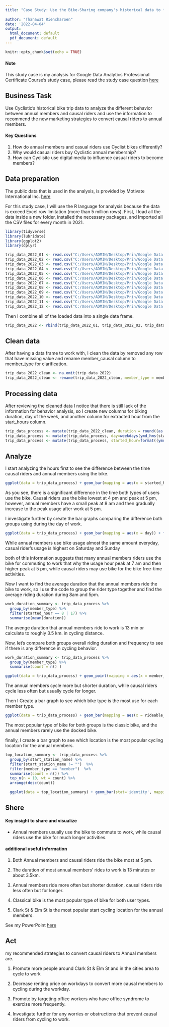---
title: "Case Study: Use the Bike-Sharing company's historical data to find customer's insight"
      
author: "Thanawat Riencharoen"
date: '2022-04-04'
output:
  html_document: default
  pdf_document: default
---

```{r setup, include=FALSE}
knitr::opts_chunk$set(echo = TRUE)
```
#### Note
This study case is my analysis for Google Data Analytics Professional Certificate Course's study case, please read the study case question [here](C:/Users/ADMIN/Desktop/Prin/Google Data Analysis/Lesson 8 Capstone Complete a Case Study/cyclistic_study_case.pdf)


## Business Task
Use Cyclistic's historical bike trip data to analyze the different behavior between annual members and causal riders and use the information to recommend the new marketing strategies to convert causal riders to annual members.
 
#### Key Questions
1. How do annual members and casual riders use Cyclist bikes differently?
2. Why would casual riders buy Cyclistic annual membership?
3. How can Cyclisitc use digital media to influence casual riders to become members?

## Data preparation
The public data that is used in the analysis, is provided by Motivate International Inc. [here](https://www.kaggle.com/datasets/arashnic/fitbit)

For this study case, I will use the R language for analysis because the data is exceed Excel row limitation (more than 5 million rows).
First, I load all the data inside a new folder, installed the necessary packages, and Imported all the CSV files for every month in 2021.

```{r install, echo=TRUE, results = 'hide'}
library(tidyverse)
library(lubridate)
library(ggplot2)
library(dplyr)

trip_data_2022_01 <- read.csv("C:/Users/ADMIN/Desktop/Prin/Google Data Analysis/Lesson 8 Capstone Complete a Case Study/Study Case How Does a Bike-Share Navigate Speedy data/202101-divvy-tripdata.csv")
trip_data_2022_02 <- read.csv("C:/Users/ADMIN/Desktop/Prin/Google Data Analysis/Lesson 8 Capstone Complete a Case Study/Study Case How Does a Bike-Share Navigate Speedy data/202102-divvy-tripdata.csv")
trip_data_2022_03 <- read.csv("C:/Users/ADMIN/Desktop/Prin/Google Data Analysis/Lesson 8 Capstone Complete a Case Study/Study Case How Does a Bike-Share Navigate Speedy data/202103-divvy-tripdata.csv")
trip_data_2022_04 <- read.csv("C:/Users/ADMIN/Desktop/Prin/Google Data Analysis/Lesson 8 Capstone Complete a Case Study/Study Case How Does a Bike-Share Navigate Speedy data/202104-divvy-tripdata.csv")
trip_data_2022_05 <- read.csv("C:/Users/ADMIN/Desktop/Prin/Google Data Analysis/Lesson 8 Capstone Complete a Case Study/Study Case How Does a Bike-Share Navigate Speedy data/202105-divvy-tripdata.csv")
trip_data_2022_06 <- read.csv("C:/Users/ADMIN/Desktop/Prin/Google Data Analysis/Lesson 8 Capstone Complete a Case Study/Study Case How Does a Bike-Share Navigate Speedy data/202106-divvy-tripdata.csv")
trip_data_2022_07 <- read.csv("C:/Users/ADMIN/Desktop/Prin/Google Data Analysis/Lesson 8 Capstone Complete a Case Study/Study Case How Does a Bike-Share Navigate Speedy data/202107-divvy-tripdata.csv")
trip_data_2022_08 <- read.csv("C:/Users/ADMIN/Desktop/Prin/Google Data Analysis/Lesson 8 Capstone Complete a Case Study/Study Case How Does a Bike-Share Navigate Speedy data/202108-divvy-tripdata.csv")
trip_data_2022_09 <- read.csv("C:/Users/ADMIN/Desktop/Prin/Google Data Analysis/Lesson 8 Capstone Complete a Case Study/Study Case How Does a Bike-Share Navigate Speedy data/202109-divvy-tripdata.csv")
trip_data_2022_10 <- read.csv("C:/Users/ADMIN/Desktop/Prin/Google Data Analysis/Lesson 8 Capstone Complete a Case Study/Study Case How Does a Bike-Share Navigate Speedy data/202110-divvy-tripdata.csv")
trip_data_2022_11 <- read.csv("C:/Users/ADMIN/Desktop/Prin/Google Data Analysis/Lesson 8 Capstone Complete a Case Study/Study Case How Does a Bike-Share Navigate Speedy data/202111-divvy-tripdata.csv")
trip_data_2022_12 <- read.csv("C:/Users/ADMIN/Desktop/Prin/Google Data Analysis/Lesson 8 Capstone Complete a Case Study/Study Case How Does a Bike-Share Navigate Speedy data/202112-divvy-tripdata.csv")
```

Then I combine all of the loaded data into a single data frame.

```{r, echo=TRUE, results = 'hide'}

trip_data_2022 <- rbind(trip_data_2022_01, trip_data_2022_02, trip_data_2022_03, trip_data_2022_04, trip_data_2022_05, trip_data_2022_06, trip_data_2022_07, trip_data_2022_08, trip_data_2022_09, trip_data_2022_10, trip_data_2022_11, trip_data_2022_12)
```


## Clean data
After having a data frame to work with, I clean the data by removed any row that have missing value and rename member_causal column to member_type for clarification.
```{r, echo=TRUE, results = 'hide'}
trip_data_2022_clean <- na.omit(trip_data_2022)
trip_data_2022_clean <- rename(trip_data_2022_clean, member_type = member_casual)
```


## Processing data
After reviewing the cleaned data I notice that there is still lack of the information for behavior analysis, so I create new columns for biking duration, day of the week, and another column for extracted hour from the start_hours column.
```{r, echo=TRUE, results = 'hide'}
trip_data_process <- mutate(trip_data_2022_clean, duration = round((as.numeric(ymd_hms(ended_at) - ymd_hms(started_at)))/60))
trip_data_process <- mutate(trip_data_process, day=weekdays(ymd_hms(started_at)))
trip_data_process <- mutate(trip_data_process, started_hour=format((ymd_hms(started_at)), format = "%H"))
```

## Analyze
I start analyzing the hours first to see the difference between the time causal riders and annual members using the bike.
```{r, echo=TRUE,}
ggplot(data = trip_data_process) + geom_bar(mapping = aes(x = started_hour)) + facet_wrap(~member_type)
```

As you see, there is a significant difference in the time both types of users use the bike. Causal riders use the bike lowest at 4 pm and peak at 5 pm, however, annual members have a small peak at 8 am and then gradually increase to the peak usage after work at 5 pm.

I investigate further by create the bar graphs comparing the difference both groups using during the day of work.
```{r, echo=TRUE,}
ggplot(data = trip_data_process) + geom_bar(mapping = aes(x = day)) + facet_wrap(~member_type)
```

While annual members use bike usage almost the same amount everyday, casual rider's usage is highest on Saturday and Sunday

both of this information suggests that many annual members riders use the bike for commuting to work that why the usage hour peak at 7 am and then higher peak at 5 pm, while causal riders may use bike for the bike free-time activities.


Now I want to find the average duration that the annual members ride the bike to work, so I use the code to group the rider type together and find the average riding duration during 8am and 5pm.
```{r eval=FALSE,}
work_duration_summary <- trip_data_process %>%
  group_by(member_type) %>%
  filter(started_hour == 8 | 17) %>%
  summarise(mean(duration))

```

The avenge duration that annual members ride to work is 13 min or calculate to roughly 3.5 km. in cycling distance.

Now, let's compare both groups overall riding duration and frequency to see if there is any difference in cycling behavior.
```{r, echo=TRUE,}
work_duration_summary <- trip_data_process %>%
  group_by(member_type) %>%
  summarise(count = n() )

ggplot(data = trip_data_process) + geom_point(mapping = aes(x = member_type, y = duration))

```

The annual members cycle more but shorter duration, while causal riders cycle less often but usually cycle for longer.

Then I Create a bar graph to see which bike type is the most use for each member type.
```{r, echo=TRUE,}
ggplot(data = trip_data_process) + geom_bar(mapping = aes(x = rideable_type, fill = member_type))
```

The most popular type of bike for both groups is the classic bike, and the annual members rarely use the docked bike.

finally, I create a bar graph to see which location is the most popular cycling location for the annual members.

```{r, echo=TRUE,}
top_location_summary <- trip_data_process %>%
  group_by(start_station_name) %>%
  filter(start_station_name != "")  %>%
  filter(member_type == "member")  %>%
  summarise(count = n()) %>%
  top_n(n = 10, wt = count) %>%
  arrange(desc(count))

  ggplot(data = top_location_summary) + geom_bar(stat='identity', mapping = aes(x =    start_station_name, y = count))
```
  
## Shere
#### Key insight to share and visualize
- Annual members usually use the bike to commute to work, while causal riders use the bike for much longer activities.

#### additional useful information
1. Both Annual members and causal riders ride the bike most at 5 pm.

2. The duration of most annual members' rides to work is 13 minutes or about 3.5km.

3. Annual members ride more often but shorter duration, causal riders ride less often but for longer.

4. Classical bike is the most popular type of bike for both user types.

5. Clark St & Elm St is the most popular start cycling location for the annual members.

See my PowerPoint [here]("C:/Users/ADMIN/Desktop/Prin/Google Data Analysis/Lesson 8 Capstone Complete a Case Study/presentation.ppt")

## Act
my recommended strategies to convert causal riders to Annual members are.

1. Promote more people around Clark St & Elm St and in the cities area to cycle to work

2. Decrease renting price on workdays to convert more causal members to cycling during the workday.

3. Promote by targeting office workers who have office syndrome to exercise more frequently.

4. Investigate further for any worries or obstructions that prevent causal riders from cycling to work.
